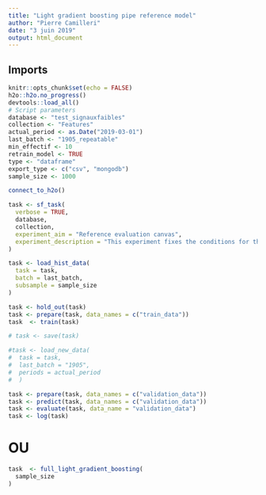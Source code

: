 ```yaml
---
title: "Light gradient boosting pipe reference model"
author: "Pierre Camilleri"
date: "3 juin 2019"
output: html_document
---
```


## Imports
```r
knitr::opts_chunk$set(echo = FALSE)
h2o::h2o.no_progress()
devtools::load_all()
# Script parameters
database <- "test_signauxfaibles"
collection <- "Features"
actual_period <- as.Date("2019-03-01")
last_batch <- "1905_repeatable"
min_effectif <- 10
retrain_model <- TRUE
type <- "dataframe"
export_type <- c("csv", "mongodb")
sample_size <- 1000
```

```r
connect_to_h2o()
```

```r
task <- sf_task(
  verbose = TRUE,
  database,
  collection,
  experiment_aim = "Reference evaluation canvas",
  experiment_description = "This experiment fixes the conditions for the evaluation of a new algorithm compared to former versions"
)

task <- load_hist_data(
  task = task,
  batch = last_batch,
  subsample = sample_size
)
```

```r
task <- hold_out(task)
task <- prepare(task, data_names = c("train_data"))
task  <- train(task)
```

```r
# task <- save(task)
```

```r
#task <- load_new_data(
#  task = task,
#  last_batch = "1905",
#  periods = actual_period
#  )
```

```r
task <- prepare(task, data_names = c("validation_data"))
task <- predict(task, data_names = c("validation_data"))
task <- evaluate(task, data_name = "validation_data")
task <- log(task)
```

# OU
```r
task  <- full_light_gradient_boosting(
  sample_size
)
```

